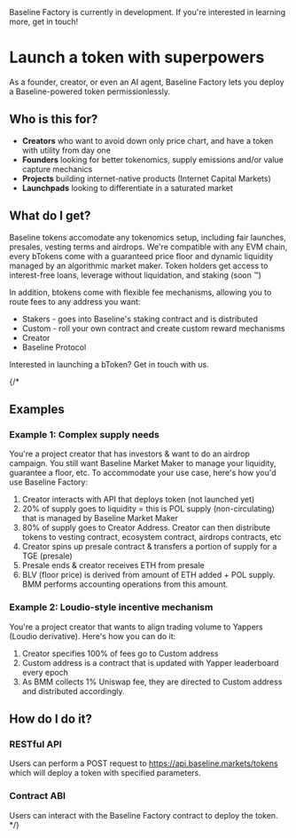 
<Callout type="warning" emoji="⚠️">
  Baseline Factory is currently in development. If you're interested in learning more, get in touch!
</Callout>

# Launch a token with superpowers

As a founder, creator, or even an AI agent, Baseline Factory lets you deploy a Baseline-powered token permissionlessly.

## Who is this for?
- **Creators** who want to avoid down only price chart, and have a token with utility from day one
- **Founders** looking for better tokenomics, supply emissions and/or value capture mechanics  
- **Projects** building internet-native products (Internet Capital Markets)
- **Launchpads** looking to differentiate in a saturated market

## What do I get?
Baseline tokens accomodate any tokenomics setup, including fair launches, presales, vesting terms and airdrops. We're compatible with any EVM chain, every 
bTokens come with a guaranteed price floor and dynamic liquidity managed by an algorithmic market maker. Token holders get access to interest-free loans, leverage without liquidation, and staking (soon ™)

In addition, btokens come with flexible fee mechanisms, allowing you to route fees to any address you want:
- Stakers - goes into Baseline's staking contract and is distributed
- Custom - roll your own contract and create custom reward mechanisms
- Creator
- Baseline Protocol

<Callout type="info" emoji="👋">
  Interested in launching a bToken? Get in touch with us.
</Callout>





{/* 
## Examples

### Example 1: Complex supply needs
You're a project creator that has investors & want to do an airdrop campaign. You still want Baseline Market Maker to manage your liquidity, guarantee a floor, etc. To accommodate your use case, here's how you'd use Baseline Factory:

1. Creator interacts with API that deploys token (not launched yet)
2. 20% of supply goes to liquidity = this is POL supply (non-circulating) that is managed by Baseline Market Maker
3. 80% of supply goes to Creator Address. Creator can then distribute tokens to vesting contract, ecosystem contract, airdrops contracts, etc
4. Creator spins up presale contract & transfers a portion of supply for a TGE (presale)
5. Presale ends & creator receives ETH from presale
6. BLV (floor price) is derived from amount of ETH added + POL supply. BMM performs accounting operations from this amount.

### Example 2: Loudio-style incentive mechanism
You're a project creator that wants to align trading volume to Yappers (Loudio derivative). Here's how you can do it:

1. Creator specifies 100% of fees go to Custom address
2. Custom address is a contract that is updated with Yapper leaderboard every epoch
3. As BMM collects 1% Uniswap fee, they are directed to Custom address and distributed accordingly.

## How do I do it?

### RESTful API 
Users can perform a POST request to https://api.baseline.markets/tokens which will deploy a token with specified parameters.

### Contract ABI
Users can interact with the Baseline Factory contract to deploy the token. */}
